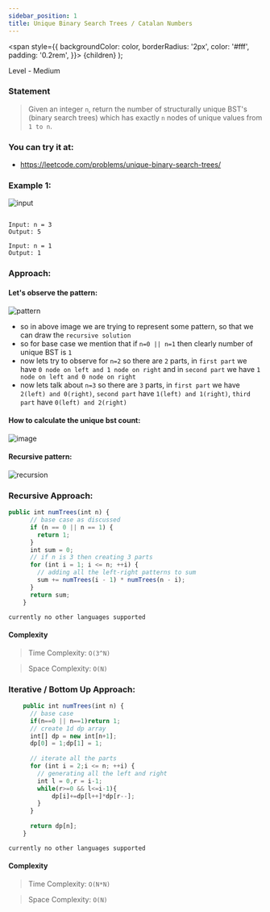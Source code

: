 ```yaml
---
sidebar_position: 1
title: Unique Binary Search Trees / Catalan Numbers
---
```



  <span
    style={{
      backgroundColor: color,
      borderRadius: '2px',
      color: '#fff',
      padding: '0.2rem',
    }}>
    {children}
  </span>
);

Level - <Highlight color="#fece2f">Medium</Highlight>

### Statement

> Given an integer `n`, return the number of structurally unique BST's (binary search trees) which has exactly `n` nodes of unique values from `1 to n`.

### You can try it at:

- https://leetcode.com/problems/unique-binary-search-trees/

### Example 1:


![input](https://assets.leetcode.com/uploads/2021/01/18/uniquebstn3.jpg)
```

Input: n = 3
Output: 5

```

```
Input: n = 1
Output: 1

```

### Approach: 


#### Let's observe the pattern: 

![pattern](https://share.sketchpad.app/22/5d1-e72f-2a24f2.png)

- so in above image we are trying to represent some pattern, so that we can draw the `recursive solution`
- so for base case we mention that if `n=0 || n=1` then clearly number of unique BST is `1`
- now lets try to observe for `n=2` so there are `2` parts, in `first part` we have `0 node on left and 1 node on right` and in `second part` we have `1 node on left and 0 node on right`
- now lets talk about `n=3` so there are `3` parts, in `first part` we have `2(left) and 0(right)`, `second part` have `1(left) and 1(right)`, `third part` have `0(left) and 2(right)` 

#### How to calculate the unique bst count:
![image](https://share.sketchpad.app/22/a54-3bf7-c6783d.png)

#### Recursive pattern:
![recursion](https://share.sketchpad.app/22/966-13d6-a5a455.png)


### Recursive Approach:

<Tabs>
<TabItem value="java" label="Java">

```js
public int numTrees(int n) {
      // base case as discussed
      if (n == 0 || n == 1) {
        return 1;
      }
      int sum = 0;
      // if n is 3 then creating 3 parts 
      for (int i = 1; i <= n; ++i) {
        // adding all the left-right patterns to sum
        sum += numTrees(i - 1) * numTrees(n - i);
      }
      return sum;
    }

```

</TabItem>

<TabItem value="other" label="Other">

```
currently no other languages supported
```

</TabItem>

</Tabs>

#### Complexity
  > Time Complexity: `O(3^N)`
  
  > Space Complexity: `O(N)`


### Iterative / Bottom Up Approach:

<Tabs>
<TabItem value="java" label="Java">

```js
    public int numTrees(int n) {
      // base case
      if(n==0 || n==1)return 1;
      // create 1d dp array
      int[] dp = new int[n+1];
      dp[0] = 1;dp[1] = 1;
        
      // iterate all the parts 
      for (int i = 2;i <= n; ++i) {
        // generating all the left and right
        int l = 0,r = i-1;
        while(r>=0 && l<=i-1){
            dp[i]+=dp[l++]*dp[r--];
        }    
      }
        
      return dp[n];
    }

```

</TabItem>

<TabItem value="other" label="Other">

```
currently no other languages supported
```

</TabItem>

</Tabs>

#### Complexity
  > Time Complexity: `O(N*N)`
  
  > Space Complexity: `O(N)`

